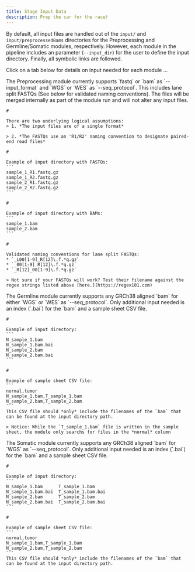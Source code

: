 ```yaml
---
title: Stage Input Data
description: Prep the car for the race!
---
```

By default, all input files are handled out of the `input/` and `input/preprocessedBams` directories for the Preprocessing and Germline/Somatic modules, respectively. However, each module in the pipeline includes an parameter (`--input_dir`) for the user to define the input directory. Finally, all symbolic links are followed.

Click on a tab below for details on input needed for each module ...


<Tabs>
  <TabItem label="Preprocessing">
  	The Preprocessing module currently supports `fastq` or `bam` as `--input_format` and `WGS` or `WES` as `--seq_protocol`. This includes lane split FASTQs (See below for validated naming conventions). The files will be merged internally as part of the module run and will not alter any input files.

    # 

    There are two underlying logical assumptions:
    > 1. *The input files are of a single format*

    > 2. *The FASTQs use an 'R1/R2' naming convention to designate paired-end read files*

    # 
    
    Example of input directory with FASTQs:
    ```
    sample_1_R1.fastq.gz
    sample_1_R2.fastq.gz
    sample_2_R1.fastq.gz
    sample_2_R2.fastq.gz
    ```

    # 
    
    Example of input directory with BAMs:
    ```
    sample_1.bam
    sample_2.bam
    ```

    # 
    
    Validated naming conventions for lane split FASTQs:
    * `_L00[1-9]_R[12]\.f.*q.gz`
    * `_00[1-9]_R[12]\.f.*q.gz`
    * `_R[12]_00[1-9]\.f.*q.gz`

    > Not sure if your FASTQs will work? Test their filename against the regex strings listed above [here.](https://regex101.com)

  </TabItem>
  <TabItem label="Germline">
  	The Germline module currently supports any GRCh38 aligned `bam` for either `WGS` or `WES` as `--seq_protocol`. Only additional input needed is an index (`.bai`) for the `bam` and a sample sheet CSV file.

    #

    Example of input directory:
    ```
    N_sample_1.bam
    N_sample_1.bam.bai
    N_sample_2.bam
    N_sample_2.bam.bai
    ```

    # 
    
    Example of sample sheet CSV file:
    ```
    normal,tumor
    N_sample_1.bam,T_sample_1.bam
    N_sample_2.bam,T_sample_2.bam
    ```
    This CSV file should *only* include the filenames of the `bam` that can be found at the input directory path.

    > Notice: While the `T_sample_1.bam` file is written in the sample sheet, the module only searchs for files in the *normal* column

  </TabItem>
  <TabItem label="Somatic">
  	The Somatic module currently supports any GRCh38 aligned `bam` for `WGS` as `--seq_protocol`. Only additional input needed is an index (`.bai`) for the `bam` and a sample sheet CSV file.

    #

    Example of input directory:
    ```
    N_sample_1.bam      T_sample_1.bam
    N_sample_1.bam.bai  T_sample_1.bam.bai
    N_sample_2.bam      T_sample_2.bam
    N_sample_2.bam.bai  T_sample_2.bam.bai
    ```

    # 
    
    Example of sample sheet CSV file:
    ```
    normal,tumor
    N_sample_1.bam,T_sample_1.bam
    N_sample_2.bam,T_sample_2.bam
    ```
    This CSV file should *only* include the filenames of the `bam` that can be found at the input directory path.

  </TabItem>
</Tabs>
